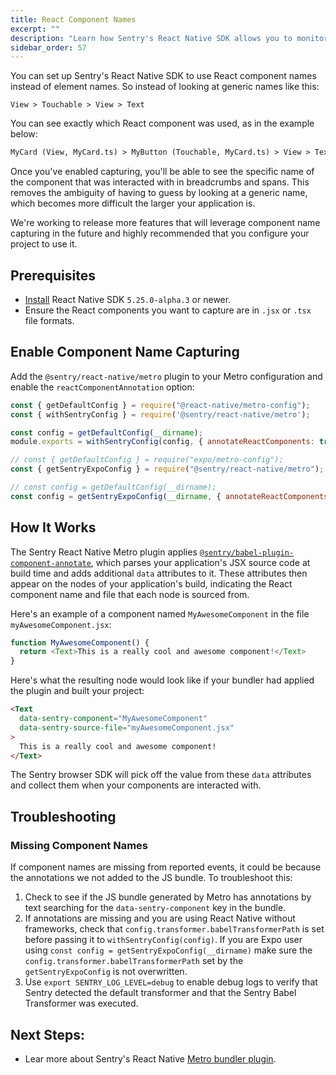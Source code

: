 ```yaml
---
title: React Component Names
excerpt: ""
description: "Learn how Sentry's React Native SDK allows you to monitor your components."
sidebar_order: 57
---
```


You can set up Sentry's React Native SDK to use React component names instead of element names. So instead of looking at generic names like this:


```
View > Touchable > View > Text
```

You can see exactly which React component was used, as in the example below:

```html
MyCard (View, MyCard.ts) > MyButton (Touchable, MyCard.ts) > View > Text
```
Once you've enabled capturing, you'll be able to see the specific name of the component that was interacted with in breadcrumbs and spans. This removes the ambiguity of having to guess by looking at a generic name, which becomes more difficult the larger your application is.

We're working to release more features that will leverage component name capturing in the future and highly recommended that you configure your project to use it.

## Prerequisites

- [Install](/platforms/react-native/) React Native SDK `5.25.0-alpha.3` or newer.
- Ensure the React components you want to capture are in `.jsx` or `.tsx` file formats.

## Enable Component Name Capturing

Add the `@sentry/react-native/metro` plugin to your Metro configuration and enable the `reactComponentAnnotation` option:

```javascript {tabTitle:React Native} {filename:metro.config.js}
const { getDefaultConfig } = require("@react-native/metro-config");
const { withSentryConfig } = require('@sentry/react-native/metro');

const config = getDefaultConfig(__dirname);
module.exports = withSentryConfig(config, { annotateReactComponents: true });
```

```javascript {tabTitle:Expo} {filename:metro.config.js}
// const { getDefaultConfig } = require("expo/metro-config");
const { getSentryExpoConfig } = require("@sentry/react-native/metro");

// const config = getDefaultConfig(__dirname);
const config = getSentryExpoConfig(__dirname, { annotateReactComponents: true });
```

## How It Works

The Sentry React Native Metro plugin applies [`@sentry/babel-plugin-component-annotate`](https://www.npmjs.com/package/@sentry/babel-plugin-component-annotate), which parses your application's JSX source code at build time and adds additional `data` attributes to it. These attributes then appear on the nodes of your application's build, indicating the React component name and file that each node is sourced from.

Here's an example of a component named `MyAwesomeComponent` in the file `myAwesomeComponent.jsx`:

```javascript
function MyAwesomeComponent() {
  return <Text>This is a really cool and awesome component!</Text>
}
```

Here's what the resulting node would look like if your bundler had applied the plugin and built your project:

```html
<Text
  data-sentry-component="MyAwesomeComponent"
  data-sentry-source-file="myAwesomeComponent.jsx"
>
  This is a really cool and awesome component!
</Text>
```

The Sentry browser SDK will pick off the value from these `data` attributes and collect them when your components are interacted with.

## Troubleshooting

### Missing Component Names 

If component names are missing from reported events, it could be because the annotations we not added to the JS bundle. To troubleshoot this:

1. Check to see if the JS bundle generated by Metro has annotations by text searching for the `data-sentry-component` key in the bundle.
2. If annotations are missing and you are using React Native without frameworks, check that `config.transformer.babelTransformerPath` is set before passing it to `withSentryConfig(config)`. If you are Expo user using `const config = getSentryExpoConfig(__dirname)` make sure the `config.transformer.babelTransformerPath` set by the `getSentryExpoConfig` is not overwritten.
4. Use `export SENTRY_LOG_LEVEL=debug` to enable debug logs to verify that Sentry detected the default transformer and that the Sentry Babel Transformer was executed.
## Next Steps:

- Lear more about Sentry's React Native [Metro bundler plugin](/platforms/react-native/manual-setup/metro/).
